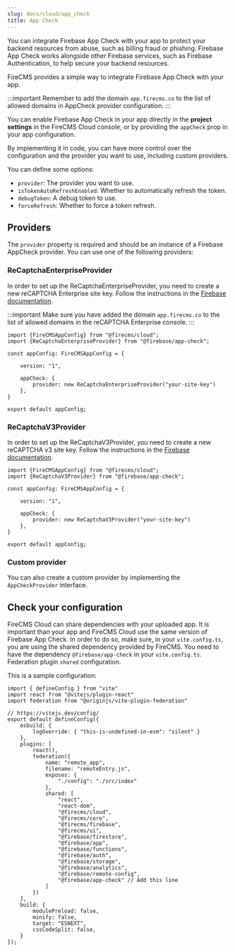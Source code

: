 ```yaml
---
slug: docs/cloud/app_check
title: App Check
---
```


You can integrate Firebase App Check with your app to protect your backend resources from abuse, such as billing fraud
or phishing. Firebase App Check works alongside other Firebase services, such as Firebase Authentication,
to help secure your backend resources.

FireCMS provides a simple way to integrate Firebase App Check with your app.

:::important
Remember to add the domain `app.firecms.co` to the list of allowed domains in AppCheck provider configuration.
:::

You can enable Firebase App Check in your app directly in the **project settings** in the FireCMS Cloud console,
or by providing the `appCheck` prop in your app configuration.

By implementing it in code, you can have more control over the configuration and the provider you want to use,
including custom providers.

You can define some options:
- `provider`: The provider you want to use.
- `isTokenAutoRefreshEnabled`: Whether to automatically refresh the token.
- `debugToken`: A debug token to use.
- `forceRefresh`: Whether to force a token refresh.


## Providers

The `provider` property is required and should be an instance of a Firebase AppCheck provider.
You can use one of the following providers:

### ReCaptchaEnterpriseProvider

In order to set up the ReCaptchaEnterpriseProvider, you need to create a new reCAPTCHA Enterprise site key.
Follow the instructions in the [Firebase documentation](https://firebase.google.com/docs/app-check/web/recaptcha-enterprise-provider).

:::important
Make sure you have added the domain `app.firecms.co` to the list of allowed domains in the reCAPTCHA Enterprise console.
:::

```tsx
import {FireCMSAppConfig} from "@firecms/cloud";
import {ReCaptchaEnterpriseProvider} from "@firebase/app-check";

const appConfig: FireCMSAppConfig = {

    version: "1",

    appCheck: {
        provider: new ReCaptchaEnterpriseProvider("your-site-key")
    },
}

export default appConfig;
```

### ReCaptchaV3Provider

In order to set up the ReCaptchaV3Provider, you need to create a new reCAPTCHA v3 site key.
Follow the instructions in the [Firebase documentation](https://firebase.google.com/docs/app-check/web/recaptcha-provider).

```tsx
import {FireCMSAppConfig} from "@firecms/cloud";
import {ReCaptchaV3Provider} from "@firebase/app-check";

const appConfig: FireCMSAppConfig = {

    version: "1",

    appCheck: {
        provider: new ReCaptchaV3Provider("your-site-key")
    },
}

export default appConfig;
```

### Custom provider

You can also create a custom provider by implementing the `AppCheckProvider` interface.


## Check your configuration

FireCMS Cloud can share dependencies with your uploaded app. It is important than your app and FireCMS Cloud use the same version of Firebase App Check.
In order to do so, make sure, in your `vite.config.ts`, you are using the shared dependency provided by FireCMS.
You need to have the dependency `@firebase/app-check` in your `vite.config.ts`. Federation plugin `shared` configuration.

This is a sample configuration:

```tsx
import { defineConfig } from "vite"
import react from "@vitejs/plugin-react"
import federation from "@originjs/vite-plugin-federation"

// https://vitejs.dev/config/
export default defineConfig({
    esbuild: {
        logOverride: { "this-is-undefined-in-esm": "silent" }
    },
    plugins: [
        react(),
        federation({
            name: "remote_app",
            filename: "remoteEntry.js",
            exposes: {
                "./config": "./src/index"
            },
            shared: [
                "react",
                "react-dom",
                "@firecms/cloud",
                "@firecms/core",
                "@firecms/firebase",
                "@firecms/ui",
                "@firebase/firestore",
                "@firebase/app",
                "@firebase/functions",
                "@firebase/auth",
                "@firebase/storage",
                "@firebase/analytics",
                "@firebase/remote-config",
                "@firebase/app-check" // Add this line
            ]
        })
    ],
    build: {
        modulePreload: false,
        minify: false,
        target: "ESNEXT",
        cssCodeSplit: false,
    }
});
```
